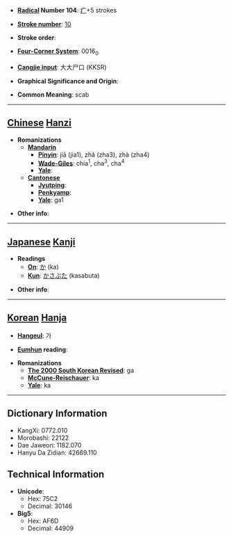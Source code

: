 * '''[[Wiktionary:Chinese radical index| Radical]] Number 104''': [[Wiktionary:Chinese radical index 疒|疒]]+5 strokes

* '''[[Wiktionary:Chinese total strokes index|Stroke number]]''': [[Wiktionary:Chinese total strokes index 10|10]]

* '''Stroke order''': 

* '''[[Wiktionary:Chinese four corner index|Four-Corner System]]''': 0016<sub>0</sub>

* '''[[Wiktionary:Chinese Cangjie index|Cangjie input]]''': 大大尸口 (KKSR)

* '''Graphical Significance and Origin''': 

* '''Common Meaning''': scab

----

== [[Chinese]] [[Hanzi]] ==

* '''Romanizations'''
** '''[[Mandarin]]'''
*** '''[[Pinyin]]''': jiā (jia1), zhǎ (zha3), zhà (zha4)
*** '''[[Wade-Giles]]''': chia<sup>1</sup>, cha<sup>3</sup>, cha<sup>4</sup>
*** '''[[Yale]]''': 
** '''[[Cantonese]]'''
*** '''[[Jyutping]]''':
*** '''[[Penkyamp]]''': 
*** '''[[Yale]]''': ga1

* '''Other info''': 

----

== [[Japanese]] [[Kanji]] ==

* '''Readings'''
** '''[[On]]''': [[か]] (ka)
** '''[[Kun]]''': [[かさぶた]] (kasabuta)

* '''Other info''':  

----

== [[Korean]] [[Hanja]] ==

* '''[[Hangeul]]''': 가

* '''[[Eumhun]] reading''': 

* '''Romanizations'''
** '''[[The 2000 South Korean Revised Romanization|The 2000 South Korean Revised]]''': ga
** '''[[McCune-Reischauer]]''': ka
** '''[[Yale]]''': ka

----

== Dictionary Information ==

* KangXi: 0772.010
* Morobashi: 22122
* Dae Jaweon: 1182.070
* Hanyu Da Zidian: 42669.110

== Technical Information ==

* '''Unicode''':
** Hex: 75C2
** Decimal: 30146
* '''Big5''':
** Hex: AF6D
** Decimal: 44909